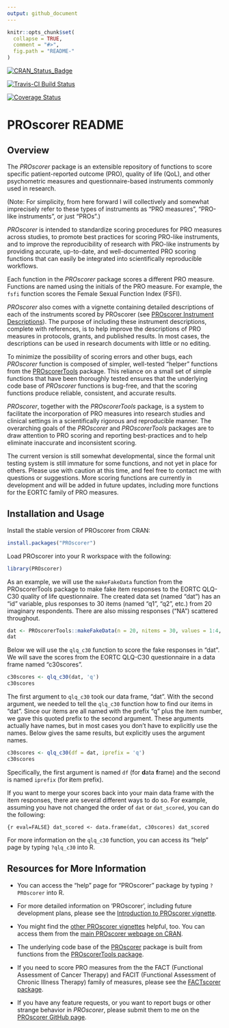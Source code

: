 ```yaml
---
output: github_document
---
```


<!-- README.md is generated from README.Rmd. Please edit that file -->

```r
knitr::opts_chunk$set(
  collapse = TRUE,
  comment = "#>",
  fig.path = "README-"
)
```
[![CRAN_Status_Badge](http://www.r-pkg.org/badges/version/PROscorer)](https://cran.r-project.org/package=PROscorer)

[![Travis-CI Build Status](https://travis-ci.org/raybaser/PROscorer.svg?branch=master)](https://travis-ci.org/raybaser/PROscorer)

[![Coverage Status](https://img.shields.io/codecov/c/github/raybaser/PROscorer/master.svg)](https://codecov.io/github/raybaser/PROscorer?branch=master)

# PROscorer README

## Overview

The *PROscorer* package is an extensible repository of functions to score 
specific patient-reported outcome (PRO), quality of life (QoL), and other 
psychometric measures and questionnaire-based instruments commonly used in 
research.

(Note: For simplicity, from here forward I will collectively and somewhat
imprecisely refer to these types of instruments as "PRO measures", "PRO-like
instruments", or just "PROs".)

*PROscorer* is intended to standardize scoring procedures for PRO measures 
across studies, to promote best practices for scoring PRO-like instruments, and 
to improve the reproducibility of research with PRO-like instruments by 
providing accurate, up-to-date, and well-documented PRO scoring functions that 
can easily be integrated into scientifically reproducible workflows.

Each function in the *PROscorer* package scores a different PRO measure. 
Functions are named using the initials of the PRO measure.  For example, the 
`fsfi` function scores the Female Sexual Function Index (FSFI).

*PROscorer* also comes with a vignette containing detailed descriptions of each 
of the instruments scored by PROscorer (see [PROscorer Instrument 
Descriptions](https://cran.r-project.org/web/packages/PROscorer/vignettes/instrument-descriptions.html)).
The purpose of including these instrument descriptions, complete with 
references, is to help improve the descriptions of PRO measures in protocols, 
grants, and published results.  In most cases, the descriptions can be used in
research documents with little or no editing.

To minimize the possibility of scoring errors and other bugs, each *PROscorer*
function is composed of simpler, well-tested "helper" functions from the
[PROscorerTools](https://CRAN.R-project.org/package=PROscorerTools) package. 
This reliance on a small set of simple functions that have been thoroughly
tested ensures that the underlying code base of *PROscorer* functions is
bug-free, and that the scoring functions produce reliable, consistent, and
accurate results.

*PROscorer*, together with the *PROscorerTools* package, is a system to
facilitate the incorporation of PRO measures into research studies and clinical
settings in a scientifically rigorous and reproducible manner.  The overarching
goals of the *PROscorer* and *PROscorerTools* packages are to draw attention to
PRO scoring and reporting best-practices and to help eliminate inaccurate and
inconsistent scoring.

The current version is still somewhat developmental, since the formal unit 
testing system is still immature for some functions, and not yet in place for
others.  Please use with caution at this time, and feel free to contact me with
questions or suggestions.  More scoring functions are currently in development
and will be added in future updates, including more functions for the EORTC
family of PRO measures.



## Installation and Usage

Install the stable version of PROscorer from CRAN:

```r
install.packages("PROscorer")
```

Load PROscorer into your R workspace with the following:

```r
library(PROscorer)
```

As an example, we will use the `makeFakeData` function from the PROscorerTools
package to make fake item responses to the EORTC QLQ-C30 quality of life
questionnaire. The created data set (named "dat") has an "id" variable, plus
responses to 30 items (named "q1", "q2", etc.) from 20 imaginary respondents. 
There are also missing responses ("NA") scattered throughout.

```r
dat <- PROscorerTools::makeFakeData(n = 20, nitems = 30, values = 1:4, id = TRUE)
dat
```

Below we will use the `qlq_c30` function to score the fake responses in "dat". 
We will save the scores from the EORTC QLQ-C30 questionnaire in a data frame
named "c30scores".

```r
c30scores <- qlq_c30(dat, 'q')
c30scores
```

The first argument to `qlq_c30` took our data frame, "dat".  With the second
argument, we needed to tell the `qlq_c30` function how to find our items in
"dat".  Since our items are all named with the prefix "q" plus the item number,
we gave this quoted prefix to the second argument.  These arguments actually
have names, but in most cases you don't have to explicitly use the names.  Below
gives the same results, but explicitly uses the argument names.

```r
c30scores <- qlq_c30(df = dat, iprefix = 'q')
c30scores
```

Specifically, the first argument is named `df` (for **d**ata **f**rame) and the
second is named `iprefix` (for **i**tem prefix).

If you want to merge your scores back into your main data frame with the item
responses, there are several different ways to do so.  For example, assuming you
have not changed the order of `dat` or `dat_scored`, you can do the following:

```{r eval=FALSE} dat_scored <- data.frame(dat, c30scores) dat_scored ```

For more information on the `qlq_c30` function, you can access its "help" page
by typing `?qlq_c30` into R.



## Resources for More Information

* You can access the "help" page for "PROscorer" package by typing `?PROscorer`
into R.

* For more detailed information on 'PROscorer', including future development 
plans, please see the [Introduction to PROscorer 
vignette](https://cran.r-project.org/web/packages/PROscorer/vignettes/intro-to-proscorer.html).

* You might find the [other PROscorer
vignettes](https://CRAN.R-project.org/package=PROscorer) helpful, too.  You can
access them from the [main PROscorer webpage on
CRAN](https://CRAN.R-project.org/package=PROscorer).  

* The underlying code base of the
[PROscorer](https://CRAN.R-project.org/package=PROscorer) package is built from
functions from the [PROscorerTools
package](https://CRAN.R-project.org/package=PROscorerTools).

* If you need to score PRO measures from the the FACT (Functional Assessment of
Cancer Therapy) and FACIT (Functional Assessment of Chronic Illness Therapy)
family of measures, please see the [FACTscorer
package](https://CRAN.R-project.org/package=FACTscorer).

* If you have any feature requests, or you want to report bugs or other strange
behavior in *PROscorer*, please submit them to me on the [PROscorer
GitHub page](https://github.com/raybaser/PROscorer/issues).

